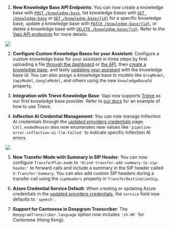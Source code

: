 1. **New Knowledge Base API Endpoints**: You can now create a knowledge base with [`POST /knowledge-base`](https://api.vapi.ai/api#/Knowledge%20Base/KnowledgeBaseController_create), list knowledge bases with [`GET /knowledge-base`](https://api.vapi.ai/api#/Knowledge%20Base/KnowledgeBaseController_findAll) or [`GET /knowledge-base/{id}`](https://api.vapi.ai/api#/Knowledge%20Base/KnowledgeBaseController_findOne) for a specific knowledge base, update a knowledge base with [`PATCH /knowledge-base/{id}`](https://api.vapi.ai/api#/Knowledge%20Base/KnowledgeBaseController_update), or delete a knowledge base with [`DELETE /knowledge-base/{id}`](https://api.vapi.ai/api#/Knowledge%20Base/KnowledgeBaseController_remove). Refer to the [Vapi API endpoints](https://api.vapi.ai/api#/) for more details.

  <Frame caption="Refer to the `Knowledge Base` endpoints for more information: https://api.vapi.ai/api">
    <img src="../static/images/changelog/knowledge-base-endpoints.png" />
  </Frame>


2. **Configure Custom Knowledge Bases for your Assistant**: Configure a custom knowledge base for your assistant in three steps by first uploading a file [through the dashboard](https://dashboard.vapi.ai/files) or  [the API](https://api.vapi.ai/api#/Files/FileController_create), then [create a knowledge base](https://docs.vapi.ai/knowledgebase#step-2-create-a-knowledge-base), and lastly [updating your assistant](https://docs.vapi.ai/knowledgebase#step-3-create-an-assistant) with the knowledge base id. You can also assign a knowledge base to models like `GroqModel`, `VapiModel`, `GoogleModel`, and others using the new `knowledgeBaseId` property.


3. **Integration with Trieve Knowledge Base**: Vapi now supports [Trieve](https://trieve.ai/) as our first knowledge base provider. Refer to [our docs](https://docs.vapi.ai/knowledgebase#step-2-create-a-knowledge-base) for an example of how to use Trieve.


4. **Inflection AI Credential Management**: You can now manage Inflection AI credentials through the [updated providers credentials](https://dashboard.vapi.ai/keys) page. `Call.endedReason` also now enumerates new values like `'pipeline-error-inflection-ai-llm-failed'` to indicate specific Inflection AI errors.

  <Frame caption="Use the updated provider credentials page to manage Inflection AI credentials: https://dashboard.vapi.ai/keys">
    <img src="../static/images/changelog/inflection-ai.png" />
  </Frame>


5. **New Transfer Mode with Summary in SIP Header**: You can now configure `TransferPlan.mode` to `'blind-transfer-add-summary-to-sip-header'` to forward calls and include a summary in the SIP header called `X-Transfer-Summary`. You can also add custom SIP headers during a transfer call using the `sipHeaders` property in `TransferDestinationSip`. 


6. **Azure Credential Service Default**: When creating or updating Azure credentials in the [updated providers credentials](https://dashboard.vapi.ai/keys), the `service` field now defaults to `'speech'`.


7. **Support for Cantonese in Deepgram Transcriber**: The `DeepgramTranscriber.language` option now includes `'zh-HK'` for Cantonese (Hong Kong).